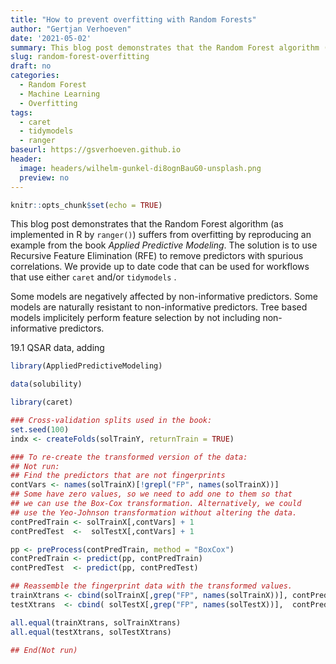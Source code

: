 ```yaml
---
title: "How to prevent overfitting with Random Forests"
author: "Gertjan Verhoeven"
date: '2021-05-02'
summary: This blog post demonstrates that the Random Forest algorithm (as implemented in R by `ranger()`) suffers from overfitting by reproducing an example from the book *Applied Predictive Modeling*. The solution is to use Recursive Feature Elimination (RFE) to remove predictors with spurious correlations. We provide up to date code that can be used for workflows that use either `caret` and/or `tidymodels` .
slug: random-forest-overfitting
draft: no
categories: 
  - Random Forest
  - Machine Learning
  - Overfitting
tags:
  - caret
  - tidymodels
  - ranger
baseurl: https://gsverhoeven.github.io
header:
  image: headers/wilhelm-gunkel-di8ognBauG0-unsplash.png
  preview: no
---
```



```r
knitr::opts_chunk$set(echo = TRUE)
```

This blog post demonstrates that the Random Forest algorithm (as implemented in R by `ranger()`) suffers from overfitting by reproducing an example from the book *Applied Predictive Modeling*. The solution is to use Recursive Feature Elimination (RFE) to remove predictors with spurious correlations. We provide up to date code that can be used for workflows that use either `caret` and/or `tidymodels` .

Some models are negatively affected by non-informative predictors.
Some models are naturally resistant to non-informative predictors.
Tree based models implicitely perform feature selection by not including non-informative predictors.

19.1 QSAR data, adding 

```r
library(AppliedPredictiveModeling)
```

```r
data(solubility)

library(caret)

### Cross-validation splits used in the book:
set.seed(100)
indx <- createFolds(solTrainY, returnTrain = TRUE)

### To re-create the transformed version of the data:
## Not run: 
## Find the predictors that are not fingerprints
contVars <- names(solTrainX)[!grepl("FP", names(solTrainX))]
## Some have zero values, so we need to add one to them so that
## we can use the Box-Cox transformation. Alternatively, we could 
## use the Yeo-Johnson transformation without altering the data.
contPredTrain <- solTrainX[,contVars] + 1
contPredTest  <-  solTestX[,contVars] + 1

pp <- preProcess(contPredTrain, method = "BoxCox")
contPredTrain <- predict(pp, contPredTrain)
contPredTest  <- predict(pp, contPredTest)

## Reassemble the fingerprint data with the transformed values.
trainXtrans <- cbind(solTrainX[,grep("FP", names(solTrainX))], contPredTrain)
testXtrans  <- cbind( solTestX[,grep("FP", names(solTestX))],  contPredTest)

all.equal(trainXtrans, solTrainXtrans)
all.equal(testXtrans, solTestXtrans)
	
## End(Not run)
```


